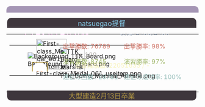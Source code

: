 <center>
<div style="width:100%;background:#A596B5;border-top-right-radius:10px;border-top-left-radius:10px; text-align:center"> </div>


<div style="width:496px;background:#3E363C;border-top-right-radius:10px;border-top-left-radius:10px;text-align:center;margin-left:-4px"><font size="4" color="skyblue">natsuegao提督 </font></div>
{| style="width:500px;margin-top:-6px" align="center"
|-
|<div style="float:left"><table>
<td>[[File:Background TTK Board.png]]</td></table></div>
| style="float:left;margin-left:-380px;margin-top:15px" | [[File:TTK_Board_Marshal_Admiral.png|65x65px]]
| style="margin-left:-300px;float:left;margin-top:25px" |<font size="3" color="#ACA8A2">Lv: 120 </font>
| style="margin-left:-300px;float:left;margin-top:50px" |<font size="3" color="#F8F3B9">提督経験値: 22051633 / - </font>
|-
| style="margin-right:43px;float:right;margin-top:-230px" |<font size="3" color="#E4DFD0">2014年9月から開始 </font>
| style="margin-left:35px;float:left;margin-top:-230px" |<font size="3" color="#B2C4CE">サーバー: ブイン基地 (Ｂｕｉｎ) </font>
|-
| style="margin-left:290px;float:left;margin-top:-200px" |<font size="3" color="#5B7FC0">艦娘: 330/340 </font>
| style="margin-left:290px;float:left;margin-top:-180px" |<font size="3" color="#8E9BAC">装備: 1430/1460 </font>
| style="margin-left:35px;float:left;margin-top:-200px" |<font size="3" color="#B9A489">家具: 219 </font>
| style="margin-left:35px;float:left;margin-top:-180px" |<font size="3" color="#FECEF5">ケッコンカッコカリ: 36 </font>
|-
| colspan="2" rowspan="4" style="float:left;margin-left:30px;margin-top:-150px" | [[File:First-class_Medal_061_useitem.png|80x80px]]
| <div style="margin-left:-413px;margin-top:-90px;float:left"><table width="33px;" height="25px;">
<td style="border:2px solid #B09543;background-color:#FFFFFF;border-top-left-radius:20px;border-bottom-left-radius:20px;border-bottom-right-radius:20px;border-top-right-radius:20px;vertical-align:center;text-align:center"><font size="3" color="#F97018">'''10'''</font></td></table></div>
|-
| colspan="1" style="margin-left:140px;float:left;margin-top:-150px" |<font size="3" color="#CC6C5E">出撃勝数: 76789 </font>
| colspan="1" style="margin-left:300px;float:left;margin-top:-150px" |<font size="3" color="#CC6C5E">出撃勝率: 98% </font>
|-
| colspan="1" style="margin-left:140px;float:left;margin-top:-110px" |<font size="3" color="#9BB363">演習勝数: 8745 </font>
| colspan="1" style="margin-left:300px;float:left;margin-top:-110px" |<font size="3" color="#9BB363">演習勝率: 97% </font>
|-
| colspan="1" style="margin-left:140px;float:left;margin-top:-70px" |<font size="3" color="#96BDB9">遠征の回数 : 28781 </font>
| colspan="1" style="margin-left:300px;float:left;margin-top:-70px" |<font size="3" color="#96BDB9">遠征の成功率: 100% </font>
|}

<div style="width:496px;background:#3E363C;border-bottom-right-radius:10px;border-bottom-left-radius:10px;text-align:center;margin-left:-4px;margin-top:-20px"><font size="4" color="#B09543">大型建造2月13日卒業 </font></div>












</center>